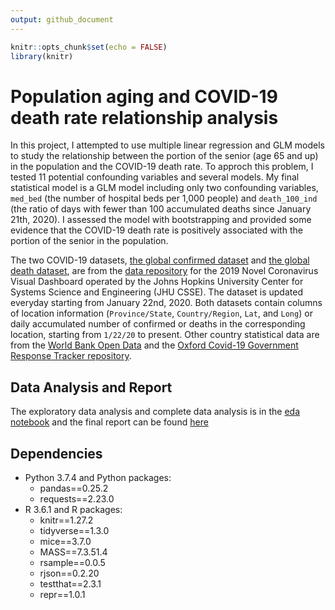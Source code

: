 ```yaml
---
output: github_document
---
```



```r
knitr::opts_chunk$set(echo = FALSE)
library(knitr)
```

# Population aging and COVID-19 death rate relationship analysis


In this project, I attempted to use multiple linear regression and GLM models to study the relationship between the portion of the senior (age 65 and up) in the population and the COVID-19 death rate. To approch this problem, I tested 11 potential confounding variables and several models. My final statistical model is a GLM model including only two confounding variables, `med_bed` (the number of hospital beds per 1,000 people) and `death_100_ind` (the ratio of days with fewer than 100 accumulated deaths since January 21th, 2020). I assessed the model with bootstrapping and provided some evidence that the COVID-19 death rate is positively associated with the portion of the senior in the population.

The two COVID-19 datasets, [the global confirmed dataset](https://github.com/CSSEGISandData/COVID-19/blob/master/csse_covid_19_data/csse_covid_19_time_series/time_series_covid19_confirmed_global.csv) and [the global death dataset](https://github.com/CSSEGISandData/COVID-19/blob/master/csse_covid_19_data/csse_covid_19_time_series/time_series_covid19_deaths_global.csv), are from the [data repository](https://github.com/CSSEGISandData/COVID-19) for the 2019 Novel Coronavirus Visual Dashboard operated by the Johns Hopkins University Center for Systems Science and Engineering (JHU CSSE). The dataset is updated everyday starting from January 22nd, 2020. Both datasets contain columns of location information (`Province/State`, `Country/Region`, `Lat`, and `Long`) or daily accumulated number of confirmed or deaths in the corresponding location, starting from `1/22/20` to present. Other country statistical data are from the [World Bank Open Data](https://data.worldbank.org/) and the [Oxford Covid-19 Government Response Tracker repository](https://github.com/OxCGRT/covid-policy-tracker/).

## Data Analysis and Report

The exploratory data analysis and complete data analysis is in the [eda notebook](https://github.com/flizhou/age_effects_on_COVID-19/blob/master/scripts/eda.ipynb) and the final report can be found [here](https://github.com/flizhou/age_effects_on_COVID-19/blob/master/doc/report.md)


## Dependencies

- Python 3.7.4 and Python packages:
    + pandas==0.25.2
    + requests==2.23.0

    
- R 3.6.1 and R packages:
    + knitr==1.27.2 
    + tidyverse==1.3.0 
    + mice==3.7.0   
    + MASS==7.3.51.4
    + rsample==0.0.5
    + rjson==0.2.20
    + testthat==2.3.1
    + repr==1.0.1


